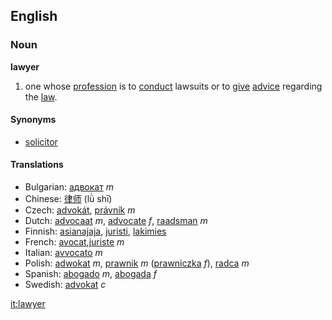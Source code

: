 ==English==

===Noun===
'''lawyer'''

# one whose [[profession]] is to [[conduct]] lawsuits or to [[give]] [[advice]] regarding the [[law]].

====Synonyms====
*[[solicitor]] <!-- might be syn in some dialects but not others -->

====Translations====
*Bulgarian: [[адвокат]] ''m''
*Chinese: [[律师]] (lǜ shī)
*Czech: [[advokát]], [[právník]]  ''m''
*Dutch: [[advocaat]] ''m'', [[advocate]] ''f'', [[raadsman]] ''m''
*Finnish: [[asianajaja]], [[juristi]], [[lakimies]]
*French: [[avocat]],[[juriste]] ''m''
*Italian: [[avvocato]] ''m''
*Polish: [[adwokat]] ''m'', [[prawnik]] ''m'' ([[prawniczka]] ''f''), [[radca]] ''m''
*Spanish: [[abogado]] ''m'', [[abogada]] ''f''
*Swedish: [[advokat]] ''c''

[[it:lawyer]]